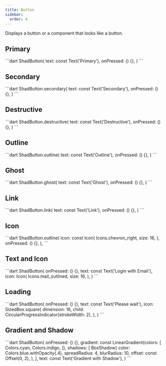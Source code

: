 ```yaml
---
title: Button
sidebar:
  order: 4
---
```


Displays a button or a component that looks like a button.

## Primary

<Preview src="https://shadcn-ui-playground.web.app/button?style=primary">
 ```dart
ShadButton(
  text: const Text('Primary'),
  onPressed: () {},
)
```
</Preview>

## Secondary

<Preview src="https://shadcn-ui-playground.web.app/button?style=secondary">
```dart
ShadButton.secondary(
  text: const Text('Secondary'),
  onPressed: () {},
)
```
</Preview>

## Destructive

<Preview src="https://shadcn-ui-playground.web.app/button?style=destructive">
```dart
ShadButton.destructive(
  text: const Text('Destructive'),
  onPressed: () {},
)
```
</Preview>

## Outline

<Preview src="https://shadcn-ui-playground.web.app/button?style=outline">
```dart
ShadButton.outline(
  text: const Text('Outline'),
  onPressed: () {},
)
```
</Preview>

## Ghost

<Preview src="https://shadcn-ui-playground.web.app/button?style=ghost">
```dart
ShadButton.ghost(
  text: const Text('Ghost'),
  onPressed: () {},
)
```
</Preview>

## Link

<Preview src="https://shadcn-ui-playground.web.app/button?style=link">
```dart
ShadButton.link(
  text: const Text('Link'),
  onPressed: () {},
)
```
</Preview>

## Icon

<Preview src="https://shadcn-ui-playground.web.app/button?style=icon">
```dart
ShadButton.outline(
  icon: const Icon(
    Icons.chevron_right,
    size: 16,
  ),
  onPressed: () {},
),
```
</Preview>

## Text and Icon

<Preview src="https://shadcn-ui-playground.web.app/button?style=textIcon">
```dart
ShadButton(
  onPressed: () {},
  text: const Text('Login with Email'),
  icon: Icon(
    Icons.mail_outlined,
    size: 16,
  ),
)
```
</Preview>

## Loading

<Preview src="https://shadcn-ui-playground.web.app/button?style=loading">
```dart
ShadButton(
  onPressed: () {},
  text: const Text('Please wait'),
  icon: SizedBox.square(
    dimension: 16,
    child: CircularProgressIndicator(strokeWidth: 2),
  ),
)
```
</Preview>

## Gradient and Shadow

<Preview src="https://shadcn-ui-playground.web.app/button?style=gradientShadow">
```dart
ShadButton(
  onPressed: () {},
  gradient: const LinearGradient(colors: [
    Colors.cyan,
    Colors.indigo,
  ]),
  shadows: [
    BoxShadow(
      color: Colors.blue.withOpacity(.4),
      spreadRadius: 4,
      blurRadius: 10,
      offset: const Offset(0, 2),
    ),
  ],
  text: const Text('Gradient with Shadow'),
)
```
</Preview>

